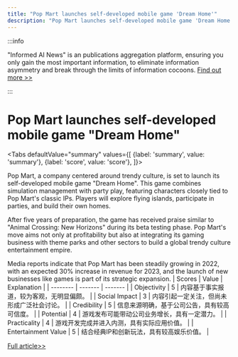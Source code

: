 ```yaml
---
title: "Pop Mart launches self-developed mobile game 'Dream Home'"
description: "Pop Mart launches self-developed mobile game 'Dream Home'"
---
```



:::info

"Informed AI News" is an publications aggregation platform, ensuring you only gain the most important information, to eliminate information asymmetry and break through the limits of information cocoons.  [Find out more >>](/docs/guides)

:::

# Pop Mart launches self-developed mobile game "Dream Home"


<Tabs
	defaultValue="summary"
	values={[
	{label: 'summary', value: 'summary'},
	{label: 'score', value: 'score'},
]}>
<TabItem value="summary">


Pop Mart, a company centered around trendy culture, is set to launch its self-developed mobile game "Dream Home". This game combines simulation management with party play, featuring characters closely tied to Pop Mart's classic IPs. Players will explore flying islands, participate in parties, and build their own homes.

After five years of preparation, the game has received praise similar to "Animal Crossing: New Horizons" during its beta testing phase. Pop Mart's move aims not only at profitability but also at integrating its gaming business with theme parks and other sectors to build a global trendy culture entertainment empire.

Media reports indicate that Pop Mart has been steadily growing in 2022, with an expected 30% increase in revenue for 2023, and the launch of new businesses like games is part of its strategic expansion.
</TabItem>
<TabItem value="score">
	| Scores     | Value   | Explanation |
	| -------- | ------- | ------- |
	| Objectivity  | 5    | 内容基于事实报道，较为客观，无明显偏颇。    |
	| Social Impact | 3     | 内容引起一定关注，但尚未形成广泛社会讨论。    |
	| Credibility    | 5    | 信息来源明确，基于公司公告，具有较高可信度。    |
	| Potential    | 4    | 游戏发布可能带动公司业务增长，具有一定潜力。    |
	| Practicality    | 4    | 游戏开发完成并进入内测，具有实际应用价值。    |
	| Entertainment Value    | 5    | 结合经典IP和创新玩法，具有较高娱乐价值。    |
</TabItem>
</Tabs>

[Full article>>](https://readhub.cn/topic/8a8VVMvwZ3A)
